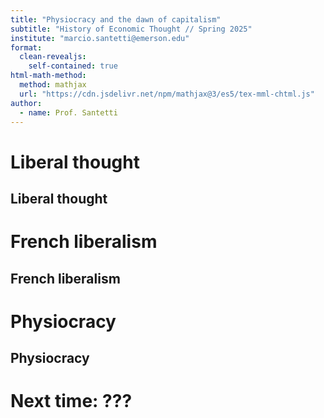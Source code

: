 ```yaml
---
title: "Physiocracy and the dawn of capitalism"
subtitle: "History of Economic Thought // Spring 2025"
institute: "marcio.santetti@emerson.edu"
format: 
  clean-revealjs:
    self-contained: true
html-math-method:
  method: mathjax
  url: "https://cdn.jsdelivr.net/npm/mathjax@3/es5/tex-mml-chtml.js"
author:
  - name: Prof. Santetti
---
```


# Liberal thought {background-color="#62259D"}

## Liberal thought

 
# French liberalism {background-color="#62259D"}

## French liberalism

# Physiocracy {background-color="#62259D"}

## Physiocracy

# Next time: ??? {background-color="#62259D"}